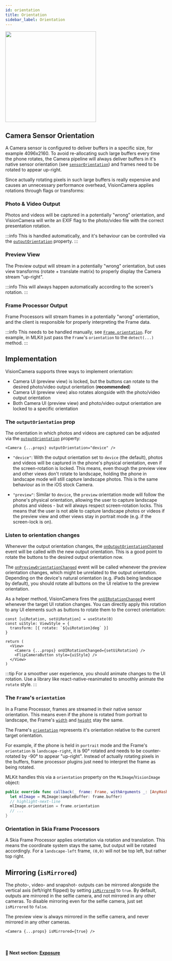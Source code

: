 ```yaml
---
id: orientation
title: Orientation
sidebar_label: Orientation
---
```



<div class="image-container">
  <img width="283" src={useBaseUrl("img/example.png")} />
</div>

## Camera Sensor Orientation

A Camera sensor is configured to deliver buffers in a specific size, for example 4096x2160.
To avoid re-allocating such large buffers every time the phone rotates, the Camera pipeline will always deliver buffers in it's native sensor orientation (see [`sensorOrientation`](/docs/api/interfaces/CameraDevice#sensororientation)) and frames need to be rotated to appear up-right.

Since actually rotating pixels in such large buffers is really expensive and causes an unnecessary performance overhead, VisionCamera applies rotations through flags or transforms:

### Photo & Video Output

Photos and videos will be captured in a potentially "wrong" orientation, and VisionCamera will write an EXIF flag to the photo/video file with the correct presentation rotation.

:::info
This is handled automatically, and it's behaviour can be controlled via the [`outputOrientation`](/docs/api/interfaces/CameraProps#outputorientation) property.
:::

### Preview View

The Preview output will stream in a potentially "wrong" orientation, but uses view transforms (rotate + translate matrix) to properly display the Camera stream "up-right".

:::info
This will always happen automatically according to the screen's rotation.
:::

### Frame Processor Output

Frame Processors will stream frames in a potentially "wrong" orientation, and the client is responsible for properly interpreting the Frame data.

:::info
This needs to be handled manually, see [`Frame.orientation`](/docs/api/interfaces/Frame#orientation).
For example, in MLKit just pass the `Frame`'s `orientation` to the `detect(...)` method.
:::

## Implementation

VisionCamera supports three ways to implement orientation:

- Camera UI (preview view) is locked, but the buttons can rotate to the desired photo/video output orientation (**recommended**)
- Camera UI (preview view) also rotates alongside with the photo/video output orientation
- Both Camera UI (preview view) and photo/video output orientation are locked to a specific orientation

### The `outputOrientation` prop

The orientation in which photos and videos are captured can be adjusted via the [`outputOrientation`](/docs/api/interfaces/CameraProps#outputorientation) property:

```tsx
<Camera {...props} outputOrientation="device" />
```

- `"device"`: With the output orientation set to `device` (the default), photos and videos will be captured in the phone's physical orientation, even if the screen-rotation is locked.
This means, even though the preview view and other views don't rotate to landscape, holding the phone in landscape mode will still capture landscape photos. This is the same behaviour as in the iOS stock Camera.

- `"preview"`: Similar to `device`, the `preview` orientation mode will follow the phone's physical orientation, allowing the user to capture landscape photos and videos - but will always respect screen-rotation locks.
This means that the user is not able to capture landscape photos or videos if the preview view and other views stay in portrait mode (e.g. if the screen-lock is on).

### Listen to orientation changes

Whenever the output orientation changes, the [`onOutputOrientationChanged`](/docs/api/interfaces/CameraProps#onoutputorientationchanged) event will be called with the new output orientation. This is a good point to rotate the buttons to the desired output orientation now.

The [`onPreviewOrientationChanged`](/docs/api/interfaces/CameraProps#onprevieworientationchanged) event will be called whenever the preview orientation changes, which might be unrelated to the output orientation. Depending on the device's natural orientation (e.g. iPads being landscape by default), you should rotate all buttons on the UI relative to the preview orientation.

As a helper method, VisionCamera fires the [`onUIRotationChanged`](/docs/api/interfaces/CameraProps#onuirotationchanged) event whenever the target UI rotation changes. You can directly apply this rotation to any UI elements such as buttons to rotate them to the correct orientation:

```tsx
const [uiRotation, setUiRotation] = useState(0)
const uiStyle: ViewStyle = {
  transform: [{ rotate: `${uiRotation}deg` }]
}

return (
  <View>
    <Camera {...props} onUIRotationChanged={setUiRotation} />
    <FlipCameraButton style={uiStyle} />
  </View>
)
```

:::tip
For a smoother user experience, you should animate changes to the UI rotation. Use a library like react-native-reanimated to smoothly animate the `rotate` style.
:::

### The `Frame`'s `orientation`

In a Frame Processor, frames are streamed in their native sensor orientation.
This means even if the phone is rotated from portrait to landscape, the Frame's [`width`](/docs/api/interfaces/Frame#width) and [`height`](/docs/api/interfaces/Frame#height) stay the same.

The Frame's [`orientation`](/docs/api/interfaces/Frame#orientation) represents it's orientation relative to the current target orientation.

For example, if the phone is held in `portrait` mode and the Frame's `orientation` is `landscape-right`, it is 90° rotated and needs to be counter-rotated by -90° to appear "up-right".
Instead of actually rotating pixels in the buffers, frame processor plugins just need to interpret the frame as being rotated.

MLKit handles this via a `orientation` property on the `MLImage`/`VisionImage` object:

```swift
public override func callback(_ frame: Frame, withArguments _: [AnyHashable: Any]?) -> Any? {
  let mlImage = MLImage(sampleBuffer: frame.buffer)
  // highlight-next-line
  mlImage.orientation = frame.orientation
  // ...
}
```

### Orientation in Skia Frame Processors

A Skia Frame Processor applies orientation via rotation and translation. This means the coordinate system stays the same, but output will be rotated accordingly.
For a `landscape-left` frame, `(0,0)` will not be top left, but rather top right.


## Mirroring (`isMirrored`)

The photo-, video- and snapshot- outputs can be mirrored alongside the vertical axis (left/right flipped) by setting [`isMirrored`](/docs/api/interfaces/CameraProps#ismirrored) to `true`.
By default, outputs are mirrored in the selfie camera, and not mirrored in any other cameras. To disable mirroring even for the selfie camera, just set `isMirrored` to `false`.

The preview view is always mirrored in the selfie camera, and never mirrored in any other cameras.

```tsx
<Camera {...props} isMirrored={true} />
```

<br />

#### 🚀 Next section: [Exposure](exposure)
